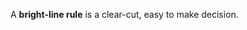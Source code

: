 {{move to wiktionary}}
A '''bright-line rule''' is a clear-cut, easy to make decision. 

{{Vocab-stub}}